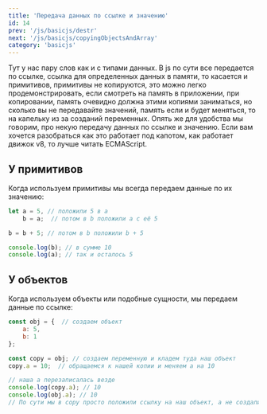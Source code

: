 ```yaml
---
title: 'Передача данных по ссылке и значению'
id: 14
prev: '/js/basicjs/destr'
next: '/js/basicjs/copyingObjectsAndArray'
category: 'basicjs'
---
```

Тут у нас пару слов как и с типами данных.
В js по сути все передается по ссылке, ссылка для определенных данных в памяти, то касается и примитивов, примитивы не копируются, это можно легко продемонстрировать,
если смотреть на память в приложении, при копировании, память очевидно должна этими копиями заниматься, но сколько вы не передавайте значений, память если и будет меняться, то на капельку из за созданий переменных.
Опять же для удобства мы говорим, про некую передачу данных по ссылке и значению. Если вам хочется разобраться как это работает под капотом, как работает движок v8, то лучше читать ECMAScript.

## У примитивов ##
Когда используем примитивы мы всегда передаем данные по их значению:
```javaScript
let a = 5, // положили 5 в а 
    b = a;  // потом в b положили a с её 5

b = b + 5; // потом в b положили b + 5

console.log(b); // в сумме 10 
console.log(a); // так и осталось 5
```

## У объектов ##
Когда используем объекты или подобные сущности, мы передаем данные по ссылке:
```javaScript
const obj = {  // создаем объект
    a: 5,
    b: 1
};

const copy = obj; // создаем переменную и кладем туда наш объект
copy.a = 10;  // обращаемся к нашей копии и меняем a на 10

// наша a перезаписалась везде
console.log(copy.a); // 10
console.log(obj.a); // 10
// По сути мы в copy просто положили ссылку на наш объект, а не создали его копию.
```